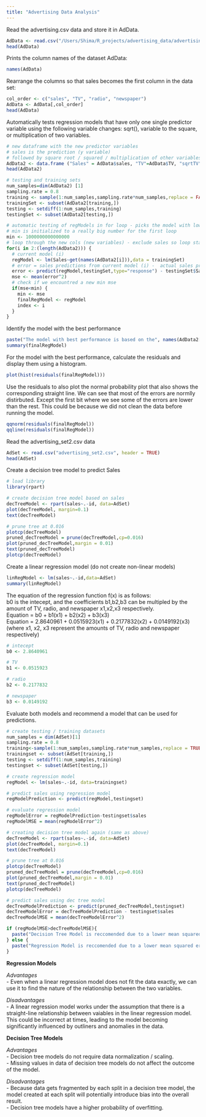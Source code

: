 ```yaml
---
title: "Advertising Data Analysis"
---
```


Read the advertising.csv data and store it in AdData.
```r
AdData <- read.csv("/Users/Shima/R_projects/advertising_data/advertising.csv", header = TRUE)
head(AdData)
```
Prints the column names of the dataset AdData:
```r
names(AdData)
```
Rearrange the columns so that sales becomes the first column in the data set:
```r
col_order <- c("sales", "TV", "radio", "newspaper")
AdData <- AdData[,col_order]
head(AdData)
```
Automatically tests regression models that have only one single predictor variable using the following variable changes: sqrt(), variable to the square, or multiplication of two variables.
```r
# new dataframe with the new predictor variables 
# sales is the prediction (y variable)
# followed by square root / squared / multiplication of other variables 
AdData2 <- data.frame ("Sales" = AdData$sales, "TV"=AdData$TV, "sqrtTV" = sqrt(AdData$TV), "TV^2"= (AdData$TV)^2, "TV*Radio" = (AdData$TV*AdData$radio),"TV*Paper" = (AdData$TV*AdData$newspaper), "Radio" = AdData$radio, "sqrtRadio" = sqrt(AdData$radio), "Radio^2" = (AdData$radio)^2, "Radio*Newspaper" = (AdData$radio * AdData$newspaper),  "Newspaper" = AdData$newspaper, "sqrtNewspaper" = sqrt(AdData$newspaper), "Newspaper^2" = (AdData$newspaper)^2)
head(AdData2)

# testing and training sets 
num_samples=dim(AdData2) [1]
sampling.rate = 0.8
training <- sample(1:num_samples,sampling.rate*num_samples,replace = FALSE)
trainingSet <- subset(AdData2[training,])
testing <- setdiff(1:num_samples,training)
testingSet <- subset(AdData2[testing,])

# automatic testing of regModels in for loop - picks the model with lowest mse
# min is initialized to a really big number for the first loop
min <- 1000000000000000
# loop through the new cols (new variables) - exclude sales so loop starts at 2 
for(i in 2:(length(AdData2))) {
  # current model (i)
  regModel <- lm(Sales~get(names(AdData2[i])),data = trainingSet)  
  # error = sales predictions from current model (i) -  actual sales predictions from testing set
  error <- predict(regModel,testingSet,type="response") - testingSet$Sales
  mse <- mean(error^2)
  # check if we encountred a new min mse
  if(mse<min) {
    min <- mse
    finalRegModel <- regModel
    index <- i 
  }
}
```
Identify the model with the best performance
```r
paste("The model with best performance is based on the", names(AdData2[index]), "column with a mean squared error of:", min)
summary(finalRegModel)
```
For the model with the best performance, calculate the residuals and display them using a histogram.
```r
plot(hist(residuals(finalRegModel)))
```
  
Use the residuals to also plot the normal probability plot that also shows the corresponding straight line. 
We can see that most of the errors are normlly distirbuted. Except the first bit where we see some of the errors are lower than the rest. This could be because we did not clean the data before running the model.
```r
qqnorm(residuals(finalRegModel))
qqline(residuals(finalRegModel))
```
  
Read the advertising_set2.csv data
```r
AdSet <- read.csv("advertising_set2.csv", header = TRUE)
head(AdSet)
```
Create a decision tree model to predict Sales
```r
# load library
library(rpart)

# create decision tree model based on sales 
decTreeModel <- rpart(sales~.-id, data=AdSet)
plot(decTreeModel, margin=0.1)
text(decTreeModel)

# prune tree at 0.016
plotcp(decTreeModel) 
pruned_decTreeModel = prune(decTreeModel,cp=0.016)
plot(pruned_decTreeModel,margin = 0.01)
text(pruned_decTreeModel)
plotcp(decTreeModel) 

```
  

Create a linear regression model (do not create non-linear models)
```r
linRegModel <- lm(sales~.-id,data=AdSet)
summary(linRegModel)
```
The equation of the regression function f(x) is as follows:   
b0 is the intecept, and the coefficients b1,b2,b3 can be multipled by the amount of TV, radio, and newspaper x1,x2,x3 respectively.  
Equation = b0 + b1(x1) + b2(x2) + b3(x3)  
Equation = 2.8640961 + 0.0515923(x1) + 0.2177832(x2) + 0.0149192(x3)  
(where x1, x2, x3 represent the amounts of TV, radio and newspaper respectively)
```r
# intecept
b0 <- 2.8640961

# TV
b1 <- 0.0515923

# radio
b2 <- 0.2177832

# newspaper
b3 <- 0.0149192

```
Evaluate both models and recommend a model that can be used for predictions.
```r
# create testing / training datasets
num_samples = dim(AdSet)[1]
sampling.rate = 0.8
training<-sample(1:num_samples,sampling.rate*num_samples,replace = TRUE)
trainingset <- subset(AdSet[training,])
testing <- setdiff(1:num_samples,training)
testingset <- subset(AdSet[testing,])

# create regression model 
regModel <- lm(sales~.-id, data=trainingset)

# predict sales using regression model
regModelPrediction <- predict(regModel,testingset)

# evaluate regression model
regModelError = regModelPrediction-testingset$sales
regModelMSE = mean(regModelError^2)

# creating decision tree model again (same as above)
decTreeModel <- rpart(sales~.-id, data=AdSet)
plot(decTreeModel, margin=0.1)
text(decTreeModel)

# prune tree at 0.016
plotcp(decTreeModel) 
pruned_decTreeModel = prune(decTreeModel,cp=0.016)
plot(pruned_decTreeModel,margin = 0.01)
text(pruned_decTreeModel)
plotcp(decTreeModel) 

# predict sales using dec tree model 
decTreeModelPrediction <- predict(pruned_decTreeModel,testingset)
decTreeModelError = decTreeModelPrediction - testingset$sales
decTreeModelMSE = mean(decTreeModelError^2)

if (regModelMSE>decTreeModelMSE){
  paste("Decision Tree Model is reccomended due to a lower mean squared error of", regModelMSE)
} else {
  paste("Regression Model is reccomended due to a lower mean squared error of", decTreeModelMSE )
}

```

**Regression Models**  
  
*Advantages*  
- Even when a linear regression model does not fit the data exactly, we can use it to find the nature of the relationship between the two variables.  
  
*Disadvantages*  
- A linear regression model works under the assumption that there is a straight-line relationship between vaiables in the linear regression model. This could be  incorrect at times, leading to the model becoming significantly influenced by outliners and anomalies in the data.  
  
**Decision Tree Models**  
  
*Advantages*  
- Decision tree models do not require data normalization / scaling.  
- Missing values in data of decision tree models do not affect the outcome of the model.  
  
*Disadvantages*  
- Because data gets fragmented by each split in a decision tree model, the model created at each split will potentially introduce bias into the overall result.  
- Decision tree models have a higher probability of overfitting.
